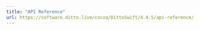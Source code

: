 ---
title: "API Reference"
url: https://software.ditto.live/cocoa/DittoSwift/4.4.5/api-reference/
---

